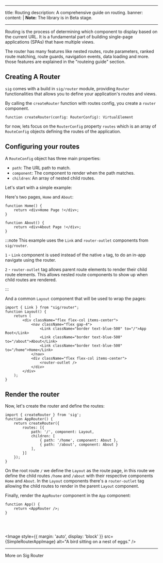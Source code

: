 
---
title: Routing
description: A comprehensive guide on routing.
banner:
  content: |
    <strong>Note:</strong> The library is in Beta stage.
    
---


Routing is the process of determining which component to display based on the current URL. 
It is a fundamental part of building single-page applications (SPAs) that have multiple views.

The router has many features like nested routes, route parameters, ranked route matching, 
route guards, navigation events, data loading and more. those features are explained in the "routeing guide" section.

## Creating A Router

`sig` comes with a build in `sig/router` module, providing `Router` functionalities that allows you to define your application's routes and views.

By calling the `createRouter` function with routes config, you create a `router` component.

```tsx showLineNumbers=false
function createRouter(config: RouterConfig): VirtualElement
```

for now, lets focus on the `RouterConfig` property `routes` which is an array of `RouteConfig` objects defining the routes of the application.

## Configuring your routes

A `RouteConfig` object has three main properties:

- `path`: The URL path to match.
- `component`: The component to render when the path matches.
- `children`: An array of nested child routes.

Let's start with a simple example:

Here's two pages, `Home` and `About`:
```tsx
function Home() {
    return <div>Home Page !</div>;
}

function About() {
    return <div>About Page !</div>;
}
```

:::note 
This example uses the `Link` and `router-outlet` components from `sig/router`.

`1` - `Link` component is used instead of the native `a` tag, to do an in-app navigate using the router.

`2` - `router-outlet` tag allows parent route elements to render their child route elements. This allows nested route components to show up when child routes are rendered.

:::

And a common `Layout` component that will be used to wrap the pages:


```tsx {"1":10-11} {"2":16}
import { Link } from "sig/router";
function Layout() {
    return (
        <div className="flex flex-col items-center">
            <nav className="flex gap-4">
                <Link className="border text-blue-500" to="/">App Root</Link>
                <Link className="border text-blue-500" to="/about">About</Link>
                <Link className="border text-blue-500" to="/home">Home</Link>
            </nav>
            <div className="flex flex-col items-center">
                <router-outlet />
            </div>
        </div>
    );
}
```

## Render the router

Now, let's create the router and define the routes:

```tsx 
import { createRouter } from 'sig';
function AppRouter() {
    return createRouter({
        routes: [{
            path: '/', component: Layout,
            children: [
                { path: '/home', component: About },
                { path: '/about', component: About }
            ],
        }]
    });
}
```

On the root route `/` we define the `Layout` as the route page, in this route we define the child routes `/home` and `/about` with their respective components `Home` and `About`.
In the `Layout` components there's a `router-outlet` tag allowing the child routes to render in the parent `Layout` component.


Finally, render the `AppRouter` component in the `App` component:

```tsx
function App() {
    return <AppRouter />;
}
```

<br></br>


<Image 
    style={{ margin: 'auto', display: 'block' }}
    src={SimpleRouterAppImage} 
    alt="A bird sitting on a nest of eggs." />

---

<LinkButton href="/routing-guides/configure-routes" variant="secondary">More on Sig Router</LinkButton>